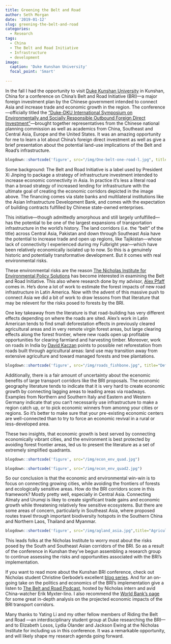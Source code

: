 ```yaml
---
title: Greening the Belt and Road
author: Seth Morgan
date: '2019-01-12'
slug: greening-the-belt-and-road
categories:
  - Research
tags:
  - China
  - The Belt and Road Initiative
  - Infrastructure
  - development
image:
  caption: 'Duke Kunshan University'
  focal_point: 'Smart'
    
---
```

In the fall I had the opportunity to visit [Duke Kunshan University](https://dukekunshan.edu.cn/en) in Kunshan, China for a conference on China's Belt and Road Initiative (BRI)---a major foreign investment plan by the Chinese government intended to connect Asia and increase trade and economic growth in the region. The conference---officially titled the ["Duke-DKU International Symposium on Environmentally and Socially Responsible Outbound Foreign Direct Investment"](https://dukekunshan.edu.cn/en/environment/events/duke-dku-international-symposium-environmentally-and-socially-responsible)---brought together representatives from the Chinese national planning commission as well as academics from China, Southeast and Central Asia, Europe and the United States. It was an amazing opportunity for me to learn a lot about China's foreign direct investment as well as give a brief presentation about the potential land-use implications of the Belt and Road's infrastructure.

```r
blogdown::shortcode('figure', src="/img/One-belt-one-road-l.jpg", title="Belt and Road Initiative Map", caption = "Image credit: Lommes [CC BY-SA 4.0 (https://creativecommons.org/licenses/by-sa/4.0)], from Wikimedia Commons")
```

Some background: The Belt and Road Initiative is a label used by President Xi Jinping to package a strategy of infrastructure investment intended to increase economic connectivity in Asia. In practice it's less a literal road than a broad strategy of increased lending for infrastructure with the ultimate goal of creating the economic corridors depicted in the image above. The financing comes via state banks and multilateral institutions like the Asian Infrastructure Development Bank, and comes with the expectation of building contracts fulfilled by Chinese state-owned enterprises.

This initiative---though admittedly amorphous and still largely unfulfilled---has the potential to be one of the largest expansions of transportation infrastructure in the world's history. The land corridors (i.e. the "belt" of the title) across Central Asia, Pakistan and down through Southeast Asia have the potential to increase trade and open up regions, like Tajikistan---whose lack of connectivity I experienced during my Fulbright year---which have been relatively economically isolated up to now. So this is a genuinely historic and potentially transformative development. But it comes with real environmental risks.

These environmental risks are the reason [The Nicholas Institute for Environmental Policy Solutions](https://nicholasinstitute.duke.edu/) has become interested in examining the Belt and Road Initiative. This also where research done by my advisor, [Alex Pfaff](https://sites.duke.edu/alexpfaff/) comes in. He's done a lot of work to estimate the forest impacts of new road infrastructure in Latin America. Now with the advent of this massive push to connect Asia we did a bit of work to draw lessons from that literature that may be relevent for the risks posed to forests by the BRI.

One key takeaway from the literature is that road-building has very different effects depending on where the roads are sited. Alex's work in Latin American tends to find small deforestation effects in previously cleared agricultural areas and in very remote virgin forest areas, but large clearing effects along the forest frontier, where new roads open up profitable opportunities for clearing farmland and harvesting timber. Moreover, work on roads in India by [David Kaczan](https://davidkaczan.com/) points to possible net reforestation from roads built through agricultural areas: land use may transition away from extensive agriculture and toward managed forests and tree plantations.

```r
blogdown::shortcode('figure', src="/img/roads_fishbone.jpg", title="Deforestation Near Roads in Brazil", caption = "Image credit: NASA Earth Observatory")
```
Additionally, there is a fair amount of uncertainty about the ecenomic benefits of large transport corridors like the BRI proposals. The economic geography literature tends to indicate that it is very hard to create economic growth by connecting lagging areas to leading areas via roadways. Examples from Northern and Southern Italy and Eastern and Western Germany indicate that you can't necessarily use infrastructure to make a region catch up, or to pick economic winners from amonng your cities or regions. So it's better to make sure that your pre-existing economic centers are well-connected than to try to force an economic revival in a rural or less-developed area. 

These two insights, that economic growth is best served by connecting economically vibrant cities, and the environment is best protected by avoiding forest frontier areas, led us to present the literature as a set of extremely simplified quadrants.

```r
blogdown::shortcode('figure', src="/img/econ_env_quad.jpg")
```
```r
blogdown::shortcode('figure', src="/img/econ_env_quad2.jpg")
```
So our conclusion is that the economic and environmental win-win is to focus on connecting growing cities, while avoiding the frontiers of forests and ecologically sensitive areas. How do the BRI corridors score in this framework? Mostly pretty well, especially in Central Asia. Connecting Almaty and Urumqi is likey to create significant trade gains and economic growth while threatening relatively few sensitive ecosystems. But there are some areas of concern, particularly in Southeast Asia, where proposed routes travel through important biodiversity hotspots in the Southern China and Northern Laos, Thailand and Myanmar. 

```r
blogdown::shortcode('figure', src="/img/agland_asia.jpg",title="Agricultural Land Use in South and Southeast Asia")
```
This leads folks at the Nicholas Institute to worry most about the risks posed by the South and Southeast Asian corridors of the BRI. So as a result of the conference in Kunshan they've begun assembling a research group to continue assessing the risks and opportunities associated with the BRI's implementation.

If you want to read more about the Kunshan BRI conference, check out Nicholas student Christine Gerbode's excellent [blog series](https://blogs.nicholas.duke.edu/between-the-lines/dreams-of-a-green-silk-road-part-1-responsible-development-across-borders/). And for an on-going take on the politics and economics of the BRI's implementation give a listen to [The Belt and Road Podcast](https://itunes.apple.com/us/podcast/the-belt-and-road-podcast/id1419143614?mt=2), hosted by Nicholas intern and avid China-watcher Erik Myxter-Iino. I also recommend the [World Bank's page](https://itunes.apple.com/us/podcast/the-belt-and-road-podcast/id1419143614?mt=2) for some great in-depth analysis on the projected economic impacts of the BRI transport corridors.

Many thanks to Yating Li and my other fellow members of Riding the Belt and Road ---an interdisciplinary student group at Duke researching the BRI---and to Elizabeth Losos, Lydia Olander and Jackson Ewing at the Nicholas Institute for including us in this conference. It was a remarkable opportunity, and will likely shape my research agenda going forward.

